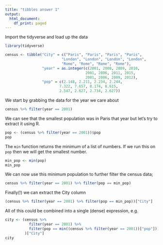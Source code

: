 ```yaml
---
title: "tibbles answer 1"
output:
  html_document:
    df_print: paged
---
```


Import the tidyverse and load up the data

```r
library(tidyverse)

census <- tibble("City" = c("Paris", "Paris", "Paris", "Paris",
                          "London", "London", "London", "London",
                          "Rome", "Rome", "Rome", "Rome"),
                 "year" = as.integer(c(2001, 2008, 2009, 2010,
                                     2001, 2006, 2011, 2015,
                                     2001, 2006, 2009, 2012),
                 "pop" = c(2.148, 2.211, 2.234, 2.244,
                         7.322, 7.657, 8.174, 8.615,
                         2.547, 2.627, 2.734, 2.627))
```

We start by grabbing the data for the year we care about

```r
census %>% filter(year == 2001)
```

We can see that the smallest population was in Paris that year but 
let's try to extract it using R.

```r
pop <- (census %>% filter(year == 2001))$pop
pop
```

The `min` function returns the minimum of a list of numbers. If we run
this on `pop` then we will get the smallest number.

```r
min_pop <- min(pop)
min_pop
```
We can now use this minimum population to further filter the census data;

```r
census %>% filter(year == 2001) %>% filter(pop == min_pop)
```

Finally(!) we can extract the City column

```r
(census %>% filter(year == 2001) %>% filter(pop == min_pop))["City"]
```
 
All of this could be combined into a single (dense) expression, e.g.

```r
city <- (census %>%
           filter(year == 2001) %>%
           filter(pop == min((census %>% filter(year == 2001))["pop"]))
         )["City"]
city
```

 
 